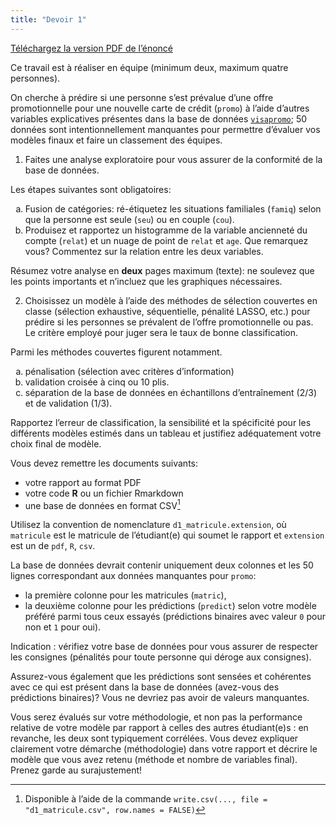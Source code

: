 ```yaml
---
title: "Devoir 1"
---
```


[Téléchargez la version PDF de l'énoncé](MATH60602-A23-Devoir1.pdf)


Ce travail est à réaliser en équipe (minimum deux, maximum quatre personnes). 

On cherche à prédire si une personne s'est prévalue d'une offre promotionnelle pour une nouvelle carte de crédit (`promo`) à l'aide d'autres variables explicatives présentes dans la base de données [`visapromo`](https://lbelzile.github.io/hecmulti/reference/visapromo.html); 50 données sont intentionnellement manquantes pour permettre d'évaluer vos modèles finaux et faire un classement des équipes.


1. Faites une analyse exploratoire pour vous assurer de la conformité de la base de données.

Les étapes suivantes sont obligatoires:

a. Fusion de catégories: ré-étiquetez les situations familiales (`famiq`) selon que la personne est seule (`seu`) ou en couple (`cou`). 
b. Produisez et rapportez un histogramme de la variable ancienneté du compte (`relat`) et un nuage de point de `relat` et `age`. Que remarquez vous? Commentez sur la relation entre les deux variables.


Résumez votre analyse en **deux** pages maximum (texte): ne soulevez que les points importants et n'incluez que les graphiques nécessaires.

2. Choisissez un modèle à l'aide des méthodes de sélection couvertes en classe (sélection exhaustive, séquentielle, pénalité LASSO, etc.) pour prédire si les personnes se prévalent de l'offre promotionnelle ou pas. Le critère employé pour juger sera le taux de bonne classification.

Parmi les méthodes couvertes figurent notamment.

(a) pénalisation (sélection avec critères d'information)
(b) validation croisée à cinq ou 10 plis.
(c) séparation de la base de données en échantillons d'entraînement (2/3) et de validation (1/3).

Rapportez l'erreur de classification, la sensibilité et la spécificité pour les différents modèles estimés dans un tableau et justifiez adéquatement votre choix final de modèle.



Vous devez remettre les documents suivants:

- votre rapport au format PDF
- votre code **R** ou un fichier Rmarkdown
- une base de données en format CSV^[Disponible à l'aide de la commande `write.csv(..., file = "d1_matricule.csv", row.names = FALSE)`]

Utilisez la convention de nomenclature `d1_matricule.extension`, où `matricule` est le matricule de l'étudiant(e) qui soumet le rapport et `extension` est un de `pdf`, `R`, `csv`.  

La base de données devrait contenir uniquement deux colonnes et les 50 lignes correspondant aux données manquantes pour `promo`: 

- la première colonne pour les matricules
(`matric`), 
- la deuxième colonne pour les prédictions (`predict`) selon votre modèle préféré parmi tous ceux essayés (prédictions binaires avec valeur `0` pour non et `1` pour oui).


Indication : vérifiez votre base de données pour vous assurer de respecter les consignes (pénalités pour toute personne qui déroge aux consignes).

Assurez-vous également que les prédictions sont sensées et cohérentes avec ce qui est présent dans la base de données (avez-vous des prédictions binaires)? Vous ne devriez pas avoir de valeurs manquantes.


Vous serez évalués sur votre méthodologie, et non pas la performance relative de votre modèle par rapport à
celles des autres étudiant(e)s : en revanche, les deux sont typiquement corrélées. Vous devez expliquer clairement votre démarche (méthodologie) dans votre rapport et décrire le modèle que vous avez retenu (méthode et nombre de variables final). Prenez garde au surajustement!
